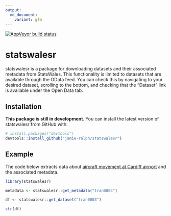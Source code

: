 ```yaml
---
output:
  md_document:
    variant: gfm
---
```


<!-- badges: start -->
[![AppVeyor build status](https://ci.appveyor.com/api/projects/status/github/jamie-ralph/statswalesr?branch=master&svg=true)](https://ci.appveyor.com/project/jamie-ralph/statswalesr)
<!-- badges: end -->

# statswalesr

statswalesr is a package for downloading datasets and their associated metadata
from StatsWales. This functionality is limited to datasets that are available 
through the OData feed. You can check this by navigating to your desired 
dataset, scrolling to the bottom, and checking that the "Dataset" link is 
available under the Open Data tab.

## Installation

**This package is still in development**. You can install the latest version 
of statswalesr from GitHub with:

``` r
# install.packages("devtools")
devtools::install_github("jamie-ralph/statswalesr")
```
## Example

The code below extracts data about [aircraft movement at Cardiff airport](https://statswales.gov.wales/Catalogue/Transport/Air/aircraftmovementsatcardiffairport-by-movementtype-year) and the associated metadata.

```r
library(statswalesr)

metadata <- statswalesr::get_metadata("tran0003")

df <- statswalesr::get_dataset("tran0003")
```

```r

str(df)

```

